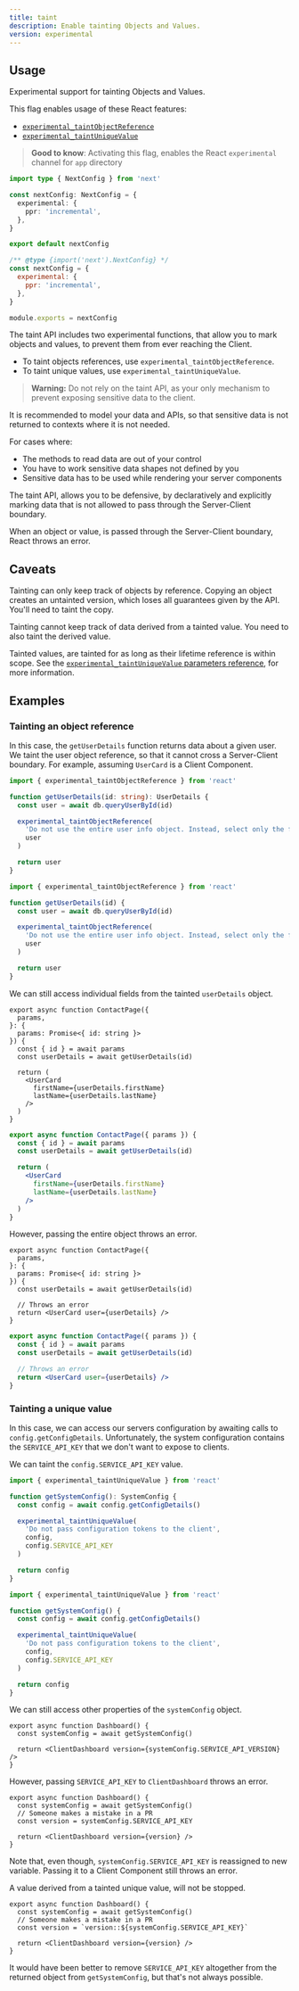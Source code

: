 ```yaml
---
title: taint
description: Enable tainting Objects and Values.
version: experimental
---
```


## Usage

Experimental support for tainting Objects and Values.

This flag enables usage of these React features:

- [`experimental_taintObjectReference`](https://react.dev/reference/react/experimental_taintObjectReference)
- [`experimental_taintUniqueValue`](https://react.dev/reference/react/experimental_taintUniqueValue)

> **Good to know**: Activating this flag, enables the React `experimental` channel for `app` directory

```ts filename="next.config.ts" switcher
import type { NextConfig } from 'next'

const nextConfig: NextConfig = {
  experimental: {
    ppr: 'incremental',
  },
}

export default nextConfig
```

```js filename="next.config.js" switcher
/** @type {import('next').NextConfig} */
const nextConfig = {
  experimental: {
    ppr: 'incremental',
  },
}

module.exports = nextConfig
```

The taint API includes two experimental functions, that allow you to mark objects and values, to prevent them from ever reaching the Client.

- To taint objects references, use `experimental_taintObjectReference`.
- To taint unique values, use `experimental_taintUniqueValue`.

> **Warning:** Do not rely on the taint API, as your only mechanism to prevent exposing sensitive data to the client.

It is recommended to model your data and APIs, so that sensitive data is not returned to contexts where it is not needed.

For cases where:

- The methods to read data are out of your control
- You have to work sensitive data shapes not defined by you
- Sensitive data has to be used while rendering your server components

The taint API, allows you to be defensive, by declaratively and explicitly marking data that is not allowed to pass through the Server-Client boundary.

When an object or value, is passed through the Server-Client boundary, React throws an error.

## Caveats

Tainting can only keep track of objects by reference. Copying an object creates an untainted version, which loses all guarantees given by the API. You'll need to taint the copy.

Tainting cannot keep track of data derived from a tainted value. You need to also taint the derived value.

Tainted values, are tainted for as long as their lifetime reference is within scope. See the [`experimental_taintUniqueValue` parameters reference](https://react.dev/reference/react/experimental_taintUniqueValue#parameters), for more information.

## Examples

### Tainting an object reference

In this case, the `getUserDetails` function returns data about a given user. We taint the user object reference, so that it cannot cross a Server-Client boundary. For example, assuming `UserCard` is a Client Component.

```ts switcher
import { experimental_taintObjectReference } from 'react'

function getUserDetails(id: string): UserDetails {
  const user = await db.queryUserById(id)

  experimental_taintObjectReference(
    'Do not use the entire user info object. Instead, select only the fields you need.',
    user
  )

  return user
}
```

```js switcher
import { experimental_taintObjectReference } from 'react'

function getUserDetails(id) {
  const user = await db.queryUserById(id)

  experimental_taintObjectReference(
    'Do not use the entire user info object. Instead, select only the fields you need.',
    user
  )

  return user
}
```

We can still access individual fields from the tainted `userDetails` object.

```tsx switcher
export async function ContactPage({
  params,
}: {
  params: Promise<{ id: string }>
}) {
  const { id } = await params
  const userDetails = await getUserDetails(id)

  return (
    <UserCard
      firstName={userDetails.firstName}
      lastName={userDetails.lastName}
    />
  )
}
```

```jsx switcher
export async function ContactPage({ params }) {
  const { id } = await params
  const userDetails = await getUserDetails(id)

  return (
    <UserCard
      firstName={userDetails.firstName}
      lastName={userDetails.lastName}
    />
  )
}
```

However, passing the entire object throws an error.

```tsx switcher
export async function ContactPage({
  params,
}: {
  params: Promise<{ id: string }>
}) {
  const userDetails = await getUserDetails(id)

  // Throws an error
  return <UserCard user={userDetails} />
}
```

```jsx switcher
export async function ContactPage({ params }) {
  const { id } = await params
  const userDetails = await getUserDetails(id)

  // Throws an error
  return <UserCard user={userDetails} />
}
```

### Tainting a unique value

In this case, we can access our servers configuration by awaiting calls to `config.getConfigDetails`. Unfortunately, the system configuration contains the `SERVICE_API_KEY` that we don't want to expose to clients.

We can taint the `config.SERVICE_API_KEY` value.

```ts switcher
import { experimental_taintUniqueValue } from 'react'

function getSystemConfig(): SystemConfig {
  const config = await config.getConfigDetails()

  experimental_taintUniqueValue(
    'Do not pass configuration tokens to the client',
    config,
    config.SERVICE_API_KEY
  )

  return config
}
```

```js switcher
import { experimental_taintUniqueValue } from 'react'

function getSystemConfig() {
  const config = await config.getConfigDetails()

  experimental_taintUniqueValue(
    'Do not pass configuration tokens to the client',
    config,
    config.SERVICE_API_KEY
  )

  return config
}
```

We can still access other properties of the `systemConfig` object.

```tsx
export async function Dashboard() {
  const systemConfig = await getSystemConfig()

  return <ClientDashboard version={systemConfig.SERVICE_API_VERSION} />
}
```

However, passing `SERVICE_API_KEY` to `ClientDashboard` throws an error.

```tsx
export async function Dashboard() {
  const systemConfig = await getSystemConfig()
  // Someone makes a mistake in a PR
  const version = systemConfig.SERVICE_API_KEY

  return <ClientDashboard version={version} />
}
```

Note that, even though, `systemConfig.SERVICE_API_KEY` is reassigned to new variable. Passing it to a Client Component still throws an error.

A value derived from a tainted unique value, will not be stopped.

```tsx
export async function Dashboard() {
  const systemConfig = await getSystemConfig()
  // Someone makes a mistake in a PR
  const version = `version::${systemConfig.SERVICE_API_KEY}`

  return <ClientDashboard version={version} />
}
```

It would have been better to remove `SERVICE_API_KEY` altogether from the returned object from `getSystemConfig`, but that's not always possible.
